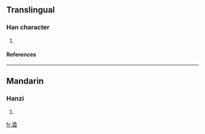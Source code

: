 ==Translingual==
===Han character===
{{Han char|rn=39|rad=子|as=10|sn=13|four=|canj=弓木弓木日 (NDNDA)}}
# {{defn|Han|sort=子10}}
====References====
{{Han ref|kx=0280.200|dkj=07013|dj=0549.170|hdz=21018.130|uh=5B74|ud=23412}}
----
==Mandarin==
===Hanzi===
{{cmn-hanzi|pin=[[nǐ]] ([[ni3]]), [[zì]] ([[zi4]])|wg=ni<sup>3</sup>, tzu<sup>4</sup>}}
# {{defn|Mandarin}}

[[fr:孴]]